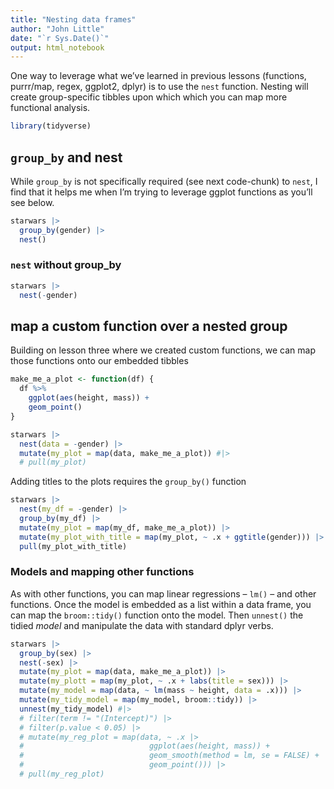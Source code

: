 ```yaml
---
title: "Nesting data frames"
author: "John Little"
date: "`r Sys.Date()`"
output: html_notebook
---
```


One way to leverage what we've learned in previous lessons (functions, purrr/map, regex, ggplot2, dplyr) is to use the `nest` function.  Nesting will create group-specific tibbles upon which which you can map more functional analysis.

```r
library(tidyverse)
```

## `group_by` and nest

While `group_by` is not specifically required (see next code-chunk) to `nest`, I find that it helps me when I'm trying to leverage ggplot functions as you'll see below.

```r
starwars |>
  group_by(gender) |>
  nest()
```

### `nest` without group_by


```r
starwars |>
  nest(-gender)
```

## map a custom function over a nested group

Building on lesson three where we created custom functions, we can map those functions onto our embedded tibbles

```r
make_me_a_plot <- function(df) {
  df %>% 
    ggplot(aes(height, mass)) +
    geom_point() 
}

starwars |>
  nest(data = -gender) |>
  mutate(my_plot = map(data, make_me_a_plot)) #|>
  # pull(my_plot)
```

Adding titles to the plots requires the `group_by()` function

```r
starwars |> 
  nest(my_df = -gender) |> 
  group_by(my_df) |>
  mutate(my_plot = map(my_df, make_me_a_plot)) |> 
  mutate(my_plot_with_title = map(my_plot, ~ .x + ggtitle(gender))) |>
  pull(my_plot_with_title)
```

### Models and mapping other functions

As with other functions, you can map linear regressions -- `lm()` -- and other functions.  Once the model is embedded as a list within a data frame, you can map the `broom::tidy()` function onto the model.  Then `unnest()` the tidied _model_  and manipulate the data with standard dplyr verbs.

```r
starwars |>
  group_by(sex) |>
  nest(-sex) |>
  mutate(my_plot = map(data, make_me_a_plot)) |>
  mutate(my_plott = map(my_plot, ~ .x + labs(title = sex))) |> 
  mutate(my_model = map(data, ~ lm(mass ~ height, data = .x))) |>
  mutate(my_tidy_model = map(my_model, broom::tidy)) |> 
  unnest(my_tidy_model) #|>
  # filter(term != "(Intercept)") |> 
  # filter(p.value < 0.05) |> 
  # mutate(my_reg_plot = map(data, ~ .x |>
  #                            ggplot(aes(height, mass)) +
  #                            geom_smooth(method = lm, se = FALSE) +
  #                            geom_point())) |> 
  # pull(my_reg_plot)
```

